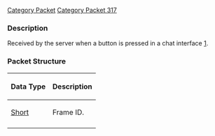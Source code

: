 [[Category Packet]]
[[Category Packet 317]]
{{packet|name=Chat interface click|description=Received when a button is pressed, in a chat interface.|opcode=40|type=Fixed|length=2|revision=317}}

=== Description ===

Received by the server when a button is pressed in a chat interface [http://rswiki.moparisthebest.com/index.php?title=317:Chat_interface].

=== Packet Structure ===
{|border=2
! Data Type
! Description
|-
| [[Data Types#Standard data types|Short]]
| Frame ID.
|-
|}